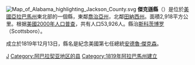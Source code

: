 {{Unreferenced|time=2021-05-06T04:44:17+00:00}}
{{noteTA
|G1=美國總統
|G2=USState
|G3=People
}}
{{Otheruses|傑克遜縣|subject=美國亞拉巴馬州的一個縣|other=同名的縣}}
[[File:Map_of_Alabama_highlighting_Jackson_County.svg|right]]
'''傑克遜縣'''（{{lang-en|Jackson County}}）是位於[[美國|美國]][[亞拉巴馬州|亞拉巴馬州]]東北部的一個縣，東鄰[[喬治亞州|喬治亞州]]，北鄰[[田納西州|田納西州]]。面積2,918平方公里。根据[[美國2000年人口普查|美國2000年人口普查]]，共有人口53,926人。縣治[[斯科茨博罗_(亚拉巴马州)|斯科茨博罗]]（Scottsboro）。

成立於1819年12月13日，縣名是紀念美國第七任總統[[安德魯·傑克森|安德魯·傑克森]]。

{{傑克遜縣 (阿拉巴馬州)}}
{{Alabama}}

[[Category:亞拉巴馬州行政區劃|J]]
[[Category:阿巴拉契亚地区的县|Category:阿巴拉契亚地区的县]]
[[Category:1819年阿拉巴馬州建立|Category:1819年阿拉巴馬州建立]]

{{Alabama-stub}}